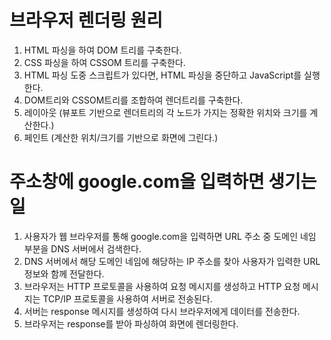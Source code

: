 # 브라우저 렌더링 원리

1. HTML 파싱을 하여 DOM 트리를 구축한다.
2. CSS 파싱을 하여 CSSOM 트리를 구축한다.
3. HTML 파싱 도중 스크립트가 있다면, HTML 파싱을 중단하고 JavaScript를 실행한다.
4. DOM트리와 CSSOM트리를 조합하여 렌더트리를 구축한다.
5. 레이아웃 (뷰포트 기반으로 렌더트리의 각 노드가 가지는 정확한 위치와 크기를 계산한다.)
6. 페인트 (계산한 위치/크기를 기반으로 화면에 그린다.)


# 주소창에 google.com을 입력하면 생기는 일

1. 사용자가 웹 브라우저를 통해 google.com을 입력하면 URL 주소 중 도메인 네임 부분을 DNS 서버에서 검색한다.
2. DNS 서버에서 해당 도메인 네임에 해당하는 IP 주소를 찾아 사용자가 입력한 URL 정보와 함께 전달한다.
3. 브라우저는 HTTP 프로토콜을 사용하여 요청 메시지를 생성하고 HTTP 요청 메시지는 TCP/IP 프로토콜을 사용하여 서버로 전송된다.
4. 서버는 response 메시지를 생성하여 다시 브라우저에게 데이터를 전송한다.
5. 브라우저는 response를 받아 파싱하여 화면에 렌더링한다.